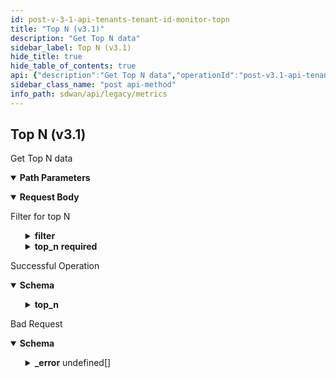 ```yaml
---
id: post-v-3-1-api-tenants-tenant-id-monitor-topn
title: "Top N (v3.1)"
description: "Get Top N data"
sidebar_label: Top N (v3.1)
hide_title: true
hide_table_of_contents: true
api: {"description":"Get Top N data","operationId":"post-v3.1-api-tenants-tenant_id-monitor-topn","parameters":[{"description":"Tenant Id","in":"path","name":"tenant_id","required":true,"schema":{"description":"Tenant Id","type":"string"}}],"requestBody":{"content":{"application/json":{"schema":{"properties":{"end_time":{"format":"date","type":"string"},"filter":{"description":"Filter: Valid ","properties":{"app":{"description":"App: Size(max = 10, error = LENGTH_EXCEEDED: Schema check failed - {} is too long, min = 0) ","items":{"description":"App","type":"string"},"type":"array"},"element":{"description":"Element: Size(max = 10, error = LENGTH_EXCEEDED: Schema check failed - {} is too long, min = 0) ","items":{"description":"Element","type":"string"},"type":"array"},"path":{"description":"Path: Size(max = 10, error = LENGTH_EXCEEDED: Schema check failed - {} is too long, min = 0) ","items":{"description":"Path","type":"string"},"type":"array"},"path_type":{"description":"Path Type: Size(max = 10, error = PATH_TYPE_LIST_LENGTH_EXCEEDED: Maximum number of allowed path_types is 10, min = 0) ","items":{"description":"Path Type","enum":["public_direct","public_vpn","private_direct","private_vpn","unknown","servicelink"],"type":"string"},"type":"array"},"site":{"description":"Site: Size(max = 10, error = LENGTH_EXCEEDED: Schema check failed - {} is too long, min = 0) ","items":{"description":"Site","type":"string"},"type":"array"},"waninterface":{"description":"Waninterface: Size(max = 10, error = LENGTH_EXCEEDED: Schema check failed - {} is too long, min = 0) ","items":{"description":"Waninterface","type":"string"},"type":"array"}}},"name":{"description":"Name: Pattern(error = INVALID_FILTER: Schema check failed - Invalid value for param {}, regexp = ^[A-Za-z]+$) ","type":"string"},"start_time":{"format":"date","type":"string"},"top_n":{"description":"Top N: Required(error = REQUIRED_PROPERTY: Schema check failed - {} is a required property) Valid ","properties":{"limit":{"description":"Limit: Min(error = INVALID_LIMIT: Limit should be between 1 and 10, value = 1L) Max(error = INVALID_LIMIT: Limit should be between 1 and 10, value = 10L) ","type":"integer"},"type":{"description":"Type: Required(error = REQUIRED_PROPERTY: Schema check failed - {} is a required property) ","enum":["app","site"],"type":"string"}},"required":["type"]},"topn_basis":{"description":"Topn Basis: Required(error = REQUIRED_PROPERTY: Schema check failed - {} is a required property) ","enum":["traffic_volume","transaction_failure","initiation_failure","tcp_flow","udp_flow","audio_traffic_volume","video_traffic_volume","ingress_audio_pkt_loss","egress_audio_pkt_loss","ingress_video_pkt_loss","egress_video_pkt_loss","ingress_audio_jitter","egress_audio_jitter","ingress_video_jitter","egress_video_jitter","ingress_audio_mos","egress_audio_mos"],"type":"string"}},"required":["topn_basis","top_n"]}}},"description":"Filter for top N"},"responses":{"200":{"content":{"application/json":{"schema":{"properties":{"top_n":{"description":"Top N","properties":{"end_time":{"description":"End Time","type":"string"},"items":{"description":"Items","items":{"description":"Items","type":"string"},"type":"array"},"limit":{"description":"Limit","type":"integer"},"start_time":{"description":"Start Time","type":"string"},"topn_basis":{"description":"Topn Basis","enum":["traffic_volume","transaction_failure","initiation_failure","tcp_flow","udp_flow","audio_traffic_volume","video_traffic_volume","ingress_audio_pkt_loss","egress_audio_pkt_loss","ingress_video_pkt_loss","egress_video_pkt_loss","ingress_audio_jitter","egress_audio_jitter","ingress_video_jitter","egress_video_jitter","ingress_audio_mos","egress_audio_mos"],"type":"string"},"type":{"description":"Type","enum":["app","site"],"type":"string"}}}}}}},"description":"Successful Operation"},"400":{"content":{"application/json":{"example":{"value":{"_error":[{"code":"INVALID_REQUEST_ERROR_0001"},{"code":"APP_FILTER_NOT_SUPPORTED_FOR_TYPE"},{"code":"SITE_FILTER_NOT_SUPPORTED_FOR_TYPE"},{"code":"FILTER_NOT_SUPPORTED_WITHOUT_SITE"},{"code":"START_TIME_GREATER_THAN_END_TIME"},{"code":"PATH_NOT_SUPPORTED_WITH_PATH_TYPE"},{"code":"TOPN_BASIS_NOT_SUPPORTED_WITHOUT_FILTER"},{"code":"INVALID_LIMIT"},{"code":"REQUIRED_PROPERTY"},{"code":"PATH_TYPE_LIST_LENGTH_EXCEEDED"},{"code":"LENGTH_EXCEEDED"},{"code":"INVALID_FILTER"}]}},"schema":{"properties":{"_error":{"items":{"properties":{"code":{"type":"string"},"message":{"type":"string"}}},"type":"array"}}}}},"description":"Bad Request"}},"tags":["Metrics"],"method":"post","path":"/v3.1/api/tenants/{tenant_id}/monitor/topn","servers":[{"url":"https://api.us.cloudgenix.com"}],"jsonRequestBodyExample":{"end_time":"2022-09-28","filter":{"app":["string"],"element":["string"],"path":["string"],"path_type":["public_direct"],"site":["string"],"waninterface":["string"]},"name":"string","start_time":"2022-09-28","top_n":{"limit":0,"type":"app"},"topn_basis":"traffic_volume"},"info":{"contact":{},"description":"List of APIs used to retrieve SDWAN metrics such as badnwidth utilization, TCP transaction, application health, application performance, LQM, flows, interface & system metrics.","title":"Metrics","version":"Latest"},"postman":{"name":"Top N (v3.1)","description":{"content":"Get Top N data","type":"text/plain"},"url":{"path":["v3.1","api","tenants",":tenant_id","monitor","topn"],"host":["{{baseUrl}}"],"query":[],"variable":[{"disabled":false,"description":{"content":"(Required) Tenant Id","type":"text/plain"},"type":"any","value":"","key":"tenant_id"}]},"header":[{"key":"Content-Type","value":"application/json"},{"key":"Accept","value":"application/json"}],"method":"POST","body":{"mode":"raw","raw":"\"\"","options":{"raw":{"language":"json"}}}}}
sidebar_class_name: "post api-method"
info_path: sdwan/api/legacy/metrics
---
```



## Top N (v3.1)



Get Top N data

<details style={{"marginBottom":"1rem"}} data-collapsed={false} open={true}><summary style={{}}><strong>Path Parameters</strong></summary><div><ul><ParamsItem className={"paramsItem"} param={{"description":"Tenant Id","in":"path","name":"tenant_id","required":true,"schema":{"description":"Tenant Id","type":"string"}}}></ParamsItem></ul></div></details><MimeTabs><TabItem label={"application/json"} value={"application/json-schema"}><details style={{}} data-collapsed={false} open={true}><summary style={{"textAlign":"left"}}><strong>Request Body</strong></summary><div style={{"textAlign":"left","marginLeft":"1rem"}}><div style={{"marginTop":"1rem","marginBottom":"1rem"}}>

Filter for top N

</div></div><ul style={{"marginLeft":"1rem"}}><SchemaItem collapsible={false} name={"end_time"} required={false} schemaDescription={undefined} schemaName={"date"} qualifierMessage={undefined} defaultValue={undefined}></SchemaItem><SchemaItem collapsible={true} className={"schemaItem"}><details style={{}}><summary style={{}}><strong>filter</strong><span style={{"opacity":"0.6"}}> </span></summary><div style={{"marginLeft":"1rem"}}><div style={{"marginTop":".5rem","marginBottom":".5rem"}}>

Filter: Valid 

</div><SchemaItem collapsible={false} name={"app"} required={false} schemaDescription={"App: Size(max = 10, error = LENGTH_EXCEEDED: Schema check failed - {} is too long, min = 0) "} schemaName={"string[]"} qualifierMessage={undefined} defaultValue={undefined}></SchemaItem><SchemaItem collapsible={false} name={"element"} required={false} schemaDescription={"Element: Size(max = 10, error = LENGTH_EXCEEDED: Schema check failed - {} is too long, min = 0) "} schemaName={"string[]"} qualifierMessage={undefined} defaultValue={undefined}></SchemaItem><SchemaItem collapsible={false} name={"path"} required={false} schemaDescription={"Path: Size(max = 10, error = LENGTH_EXCEEDED: Schema check failed - {} is too long, min = 0) "} schemaName={"string[]"} qualifierMessage={undefined} defaultValue={undefined}></SchemaItem><SchemaItem collapsible={false} name={"path_type"} required={false} schemaDescription={"Path Type: Size(max = 10, error = PATH_TYPE_LIST_LENGTH_EXCEEDED: Maximum number of allowed path_types is 10, min = 0) "} schemaName={"string[]"} qualifierMessage={"**Possible values:** [`public_direct`, `public_vpn`, `private_direct`, `private_vpn`, `unknown`, `servicelink`]"} defaultValue={undefined}></SchemaItem><SchemaItem collapsible={false} name={"site"} required={false} schemaDescription={"Site: Size(max = 10, error = LENGTH_EXCEEDED: Schema check failed - {} is too long, min = 0) "} schemaName={"string[]"} qualifierMessage={undefined} defaultValue={undefined}></SchemaItem><SchemaItem collapsible={false} name={"waninterface"} required={false} schemaDescription={"Waninterface: Size(max = 10, error = LENGTH_EXCEEDED: Schema check failed - {} is too long, min = 0) "} schemaName={"string[]"} qualifierMessage={undefined} defaultValue={undefined}></SchemaItem></div></details></SchemaItem><SchemaItem collapsible={false} name={"name"} required={false} schemaDescription={"Name: Pattern(error = INVALID_FILTER: Schema check failed - Invalid value for param {}, regexp = ^[A-Za-z]+$) "} schemaName={"string"} qualifierMessage={undefined} defaultValue={undefined}></SchemaItem><SchemaItem collapsible={false} name={"start_time"} required={false} schemaDescription={undefined} schemaName={"date"} qualifierMessage={undefined} defaultValue={undefined}></SchemaItem><SchemaItem collapsible={true} className={"schemaItem"}><details style={{}}><summary style={{}}><strong>top_n</strong><span style={{"opacity":"0.6"}}> </span><strong style={{"fontSize":"var(--ifm-code-font-size)","color":"var(--openapi-required)"}}> required</strong></summary><div style={{"marginLeft":"1rem"}}><div style={{"marginTop":".5rem","marginBottom":".5rem"}}>

Top N: Required(error = REQUIRED_PROPERTY: Schema check failed - {} is a required property) Valid 

</div><SchemaItem collapsible={false} name={"limit"} required={false} schemaDescription={"Limit: Min(error = INVALID_LIMIT: Limit should be between 1 and 10, value = 1L) Max(error = INVALID_LIMIT: Limit should be between 1 and 10, value = 10L) "} schemaName={"integer"} qualifierMessage={undefined} defaultValue={undefined}></SchemaItem><SchemaItem collapsible={false} name={"type"} required={true} schemaDescription={"Type: Required(error = REQUIRED_PROPERTY: Schema check failed - {} is a required property) "} schemaName={"string"} qualifierMessage={"**Possible values:** [`app`, `site`]"} defaultValue={undefined}></SchemaItem></div></details></SchemaItem><SchemaItem collapsible={false} name={"topn_basis"} required={true} schemaDescription={"Topn Basis: Required(error = REQUIRED_PROPERTY: Schema check failed - {} is a required property) "} schemaName={"string"} qualifierMessage={"**Possible values:** [`traffic_volume`, `transaction_failure`, `initiation_failure`, `tcp_flow`, `udp_flow`, `audio_traffic_volume`, `video_traffic_volume`, `ingress_audio_pkt_loss`, `egress_audio_pkt_loss`, `ingress_video_pkt_loss`, `egress_video_pkt_loss`, `ingress_audio_jitter`, `egress_audio_jitter`, `ingress_video_jitter`, `egress_video_jitter`, `ingress_audio_mos`, `egress_audio_mos`]"} defaultValue={undefined}></SchemaItem></ul></details></TabItem></MimeTabs><div><ApiTabs><TabItem label={"200"} value={"200"}><div>

Successful Operation

</div><div><MimeTabs groupId={"mime-type"}><TabItem label={"application/json"} value={"application/json"}><SchemaTabs groupId={"schema-tabs"}><TabItem label={"Schema"} value={"Schema"}><details style={{}} data-collapsed={false} open={true}><summary style={{"textAlign":"left"}}><strong>Schema</strong></summary><div style={{"textAlign":"left","marginLeft":"1rem"}}></div><ul style={{"marginLeft":"1rem"}}><SchemaItem collapsible={true} className={"schemaItem"}><details style={{}}><summary style={{}}><strong>top_n</strong><span style={{"opacity":"0.6"}}> </span></summary><div style={{"marginLeft":"1rem"}}><div style={{"marginTop":".5rem","marginBottom":".5rem"}}>

Top N

</div><SchemaItem collapsible={false} name={"end_time"} required={false} schemaDescription={"End Time"} schemaName={"string"} qualifierMessage={undefined} defaultValue={undefined}></SchemaItem><SchemaItem collapsible={false} name={"items"} required={false} schemaDescription={"Items"} schemaName={"string[]"} qualifierMessage={undefined} defaultValue={undefined}></SchemaItem><SchemaItem collapsible={false} name={"limit"} required={false} schemaDescription={"Limit"} schemaName={"integer"} qualifierMessage={undefined} defaultValue={undefined}></SchemaItem><SchemaItem collapsible={false} name={"start_time"} required={false} schemaDescription={"Start Time"} schemaName={"string"} qualifierMessage={undefined} defaultValue={undefined}></SchemaItem><SchemaItem collapsible={false} name={"topn_basis"} required={false} schemaDescription={"Topn Basis"} schemaName={"string"} qualifierMessage={"**Possible values:** [`traffic_volume`, `transaction_failure`, `initiation_failure`, `tcp_flow`, `udp_flow`, `audio_traffic_volume`, `video_traffic_volume`, `ingress_audio_pkt_loss`, `egress_audio_pkt_loss`, `ingress_video_pkt_loss`, `egress_video_pkt_loss`, `ingress_audio_jitter`, `egress_audio_jitter`, `ingress_video_jitter`, `egress_video_jitter`, `ingress_audio_mos`, `egress_audio_mos`]"} defaultValue={undefined}></SchemaItem><SchemaItem collapsible={false} name={"type"} required={false} schemaDescription={"Type"} schemaName={"string"} qualifierMessage={"**Possible values:** [`app`, `site`]"} defaultValue={undefined}></SchemaItem></div></details></SchemaItem></ul></details></TabItem><TabItem label={"Example (from schema)"} value={"Example (from schema)"}><ResponseSamples responseExample={"{\n  \"top_n\": {\n    \"end_time\": \"string\",\n    \"items\": [\n      \"string\"\n    ],\n    \"limit\": 0,\n    \"start_time\": \"string\",\n    \"topn_basis\": \"traffic_volume\",\n    \"type\": \"app\"\n  }\n}"} language={"json"}></ResponseSamples></TabItem></SchemaTabs></TabItem></MimeTabs></div></TabItem><TabItem label={"400"} value={"400"}><div>

Bad Request

</div><div><MimeTabs groupId={"mime-type"}><TabItem label={"application/json"} value={"application/json"}><SchemaTabs groupId={"schema-tabs"}><TabItem label={"Schema"} value={"Schema"}><details style={{}} data-collapsed={false} open={true}><summary style={{"textAlign":"left"}}><strong>Schema</strong></summary><div style={{"textAlign":"left","marginLeft":"1rem"}}></div><ul style={{"marginLeft":"1rem"}}><SchemaItem collapsible={true} className={"schemaItem"}><details style={{}}><summary style={{}}><strong>_error</strong><span style={{"opacity":"0.6"}}> undefined[]</span></summary><div style={{"marginLeft":"1rem"}}><SchemaItem collapsible={false} name={"code"} required={false} schemaDescription={undefined} schemaName={"string"} qualifierMessage={undefined} defaultValue={undefined}></SchemaItem><SchemaItem collapsible={false} name={"message"} required={false} schemaDescription={undefined} schemaName={"string"} qualifierMessage={undefined} defaultValue={undefined}></SchemaItem></div></details></SchemaItem></ul></details></TabItem><TabItem label={"Example (from schema)"} value={"Example (from schema)"}><ResponseSamples responseExample={"{\n  \"_error\": [\n    {\n      \"code\": \"string\",\n      \"message\": \"string\"\n    }\n  ]\n}"} language={"json"}></ResponseSamples></TabItem><TabItem label={"Example"} value={"Example"}><ResponseSamples responseExample={"{\n  \"value\": {\n    \"_error\": [\n      {\n        \"code\": \"INVALID_REQUEST_ERROR_0001\"\n      },\n      {\n        \"code\": \"APP_FILTER_NOT_SUPPORTED_FOR_TYPE\"\n      },\n      {\n        \"code\": \"SITE_FILTER_NOT_SUPPORTED_FOR_TYPE\"\n      },\n      {\n        \"code\": \"FILTER_NOT_SUPPORTED_WITHOUT_SITE\"\n      },\n      {\n        \"code\": \"START_TIME_GREATER_THAN_END_TIME\"\n      },\n      {\n        \"code\": \"PATH_NOT_SUPPORTED_WITH_PATH_TYPE\"\n      },\n      {\n        \"code\": \"TOPN_BASIS_NOT_SUPPORTED_WITHOUT_FILTER\"\n      },\n      {\n        \"code\": \"INVALID_LIMIT\"\n      },\n      {\n        \"code\": \"REQUIRED_PROPERTY\"\n      },\n      {\n        \"code\": \"PATH_TYPE_LIST_LENGTH_EXCEEDED\"\n      },\n      {\n        \"code\": \"LENGTH_EXCEEDED\"\n      },\n      {\n        \"code\": \"INVALID_FILTER\"\n      }\n    ]\n  }\n}"} language={"json"}></ResponseSamples></TabItem></SchemaTabs></TabItem></MimeTabs></div></TabItem></ApiTabs></div>
      